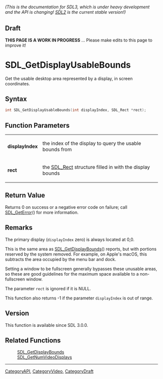 ====== (This is the documentation for SDL3, which is under heavy development and the API is changing! [https://wiki.libsdl.org/ SDL2] is the current stable version!) ======

== Draft ==

'''THIS PAGE IS A WORK IN PROGRESS''' ... Please make edits to this page to improve it!



<!-- #*^*^*^*^*See https://wiki.libsdl.org/SGFunctions for details on editing this page*^*^*^*^* -->
= SDL_GetDisplayUsableBounds =

Get the usable desktop area represented by a display, in screen coordinates.

== Syntax ==

<syntaxhighlight lang='c'>
int SDL_GetDisplayUsableBounds(int displayIndex, SDL_Rect *rect);
</syntaxhighlight>

== Function Parameters ==

{|
|'''displayIndex'''
|the index of the display to query the usable bounds from
|-
|'''rect'''
|the [[SDL_Rect]] structure filled in with the display bounds
|}

== Return Value ==

Returns 0 on success or a negative error code on failure; call
[[SDL_GetError]]() for more information.

== Remarks ==

The primary display (<code>displayIndex</code> zero) is always located at
0,0.

This is the same area as [[SDL_GetDisplayBounds]]() reports, but with
portions reserved by the system removed. For example, on Apple's macOS,
this subtracts the area occupied by the menu bar and dock.

Setting a window to be fullscreen generally bypasses these unusable areas,
so these are good guidelines for the maximum space available to a
non-fullscreen window.

The parameter <code>rect</code> is ignored if it is NULL.

This function also returns -1 if the parameter <code>displayIndex</code> is
out of range.

== Version ==

This function is available since SDL 3.0.0.

== Related Functions ==

:[[SDL_GetDisplayBounds]]
:[[SDL_GetNumVideoDisplays]]

----
[[CategoryAPI]], [[CategoryVideo]], [[CategoryDraft]]
<!-- #See the Style Guide for instructions on editing the footer. -->



